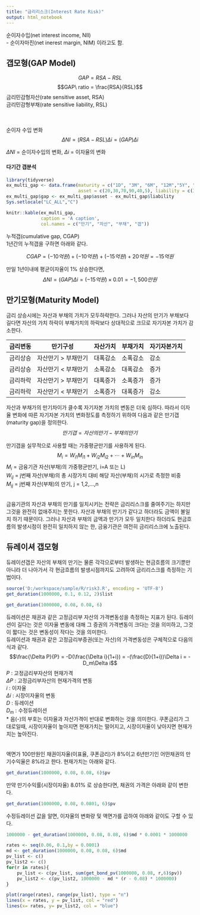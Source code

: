 ```yaml
---
title: "금리리스크(Interest Rate Risk)"
output: html_notebook
---
```




순이자수입(net interest income, NII)  
- 순이자마진(net inerest margin, NIM) 이라고도 함.


## 갭모형(GAP Model)


$$ GAP = RSA - RSL$$
$$GAP\ ratio = \frac{RSA}{RSL}$$
금리민감형자산(rate sensitive asset, RSA)  
금리민감형부채(rate sensitive liability, RSL)  
\
\

순이자 수입 변화
$$\Delta NI = (RSA - RSL)\Delta i = (GAP)\Delta i$$

$\Delta NI$ = 순이자수입의 변화, $\Delta i$ = 이자율의 변화  



#### 다기간 갭분석

```r
library(tidyverse)
ex_multi_gap <- data.frame(maturity = c("1D", "3M", "6M", "12M","5Y", "10Y"),
                           asset = c(20,30,70,90,40,5), liability = c(30,40,85,70,30,5))
ex_multi_gap$gap <- ex_multi_gap$asset - ex_multi_gap$liability
Sys.setlocale("LC_ALL","C")
```

```r
knitr::kable(ex_multi_gap, 
             caption = 'A caption', 
             col.names = c("만기", "자산", "부채", "갭"))

```



누적갭(cumulative gap, CGAP)  
1년간의 누적갭을 구하면 아래와 같다.

$$ CGAP = (-10억원) + (-10억원) + (-15억원) + 20억원 = -15억원$$


만일 1년이내에 평균이자율이 1% 상승한다면, 
$$\Delta NI = (GAP)\Delta i = (-15억원) \times 0.01 = -1,500 만원$$


## 만기모형(Maturity Model)

금리 상승시에는 자산과 부채의 가치가 모두하락한다. 그러나 자산의 만기가 부채보다 길다면 자산의 가치 하락이 부채가치의 하락보다 상대적으로 크므로 자기자본 가치가 감소한다. 

금리변동|만기구성|자산가치|부채가치|자기자본가치
-|-|-|-|-
금리상승|자산만기 > 부채만기 |대폭감소|소폭감소|감소
금리상승|자산만기 < 부채만기 |소폭감소|대폭감소|증가
금리하락|자산만기 > 부채만기 |대폭증가|소폭증가|증가
금리하락|자산만기 < 부채만기 |소폭증가|대폭증가|감소

자산과 부채가의 만기차이가 클수록 자기자본 가치의 변동은 더욱 심하다. 따라서 이자율 변화에 따른 자기자본 가치의 변화정도를 측정하기 위하여 다음과 같은 만기갭(maturity gap)을 정의한다. 
$$만기갭 = 자산의 만기 - 부채의 만기$$

만기갭을 실무적으로 사용할 때는 가중평균만기를 사용하게 된다. 
$$M_i = W_{i1}M_{i1} + W_{i2}M_{i2} + \cdots + W_{in}M_{in}$$
$M_i$ = 금융기관 자산(부채)의 가중평균만기, i=A 또는 L)  
$W_{ij}$ = j번째 자산(부채)의 총 시장가치 대비 해당 자산(부채)의 시가로 측정한 비중  
$M_{ij}$ = j번째 자산(부채)의 만기, j = 1,2,...,n  

\
금융기관의 자산과 부채의 만기를 일치시키는 전략은 금리리스크를 줄여주기는 하지만 그것을 완전히 없애주지는 못한다. 자산과 부채의 만기가 같다고 하더라도 금액이 불일치 하기 때문이다. 그러나 자산과 부채의 금액과 만기가 모두 일치한다 하더라도 현금흐름의 발생시점이 완전히 일치하지 않는 한, 금융기관은 여전히 금리리스크에 노출된다. 

## 듀레이셔 갭모형

듀레이션갭은 자산의 부채의 만기는 물론 각각으로부터 발생하는 현금흐름의 크기뿐만 아니라 더 나아가서 각 현금흐름의 발생시점까지도 고려하여 금리리스크를 측정하는 기법이다.


```r
source('D:/workspace/sample/R/risk3.R', encoding = 'UTF-8')
get_duration(1000000, 0.1, 0.12, 2)$list
```


```r
get_duration(1000000, 0.08, 0.08, 6)
```


듀레이션은 채권과 같은 고정금리부 자산의 가격변동성을 측정하는 지표가 된다. 듀레이션이 길다는 것은 이자율 변동에 대해 그 증권의 가격변동이 크다는 것을 의미하고, 그것이 짧다는 것은 변동성이 작다는 것을 의미한다.  
듀레이션과 채권과 같은 고정금리부증권(또는 자산)의 가격변동성은 구체적으로 다음의 식과 같다.
$$\frac{\Delta P}{P} = -D(\frac{\Delta i}{1+i}) = -(\frac{D}{1+i})\Delta i = -D_m\Delta i$$
$P$ : 고정금리부자산의 현재가격  
$\Delta P$ : 고정금리부자산의 현재가격의 변동  
$i$ : 이자율  
$\Delta i$ : 시장이자율의 변동  
$D$ : 듀레이션  
$D_m$ : 수정듀레이션  
* 음(-)의 부호는 이자율과 자산가격이 반대로 변화하는 것을 의미한다. 쿠폰금리가 그대로일때, 시장이자율이 높아지면 현재가치는 떨어지고, 시장이자율이 낮아지면 현재가치는 높아진다.  
\
\
액면가 100만원인 채권이자율(이표율, 쿠폰금리)가 8%이고 6년만기인 어떤채권의 만기수익율은 8%라고 한다. 현재가치는 아래와 같다.
```r
get_duration(1000000, 0.08, 0.08, 6)$pv
```

만약 만기수익률(시장이자율) 8.01% 로 상승한다면, 채권의 가격은 아래와 같이 변한다.
```r
get_duration(1000000, 0.08, 0.0801, 6)$pv
```


수정듀레이션 값을 알면, 이자율의 변화량 및 액면가를 곱하여 아래와 같이도 구할 수 있다.
```r
1000000 - get_duration(1000000, 0.08, 0.08, 6)$md * 0.0001 * 1000000
```



```r
rates <- seq(0.06, 0.1,by = 0.0001)
md <- get_duration(1000000, 0.08, 0.08, 6)$md
pv_list <- c()
pv_list2 <- c()
for(r in rates){
    pv_list <- c(pv_list, sum(get_bond_pv(1000000, 0.08, r,6)$pv))
    pv_list2 <- c(pv_list2, 1000000 - md * (r - 0.08) * 1000000)
}

plot(range(rates), range(pv_list), type = "n")
lines(x = rates, y = pv_list, col = "red")
lines(x= rates, y= pv_list2, col = "blue")

```

